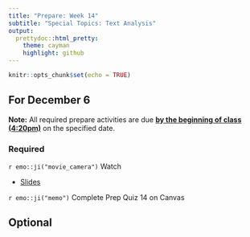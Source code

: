 ```yaml
---
title: "Prepare: Week 14"
subtitle: "Special Topics: Text Analysis"
output: 
  prettydoc::html_pretty:
    theme: cayman
    highlight: github
---
```


```r
knitr::opts_chunk$set(echo = TRUE)
```


## For December 6

**Note:** All required prepare activities are due **<u>by the beginning of class (4:20pm)</u>** on the specified date.

### Required

`r emo::ji("movie_camera")` Watch 
  
- [Slides]()

`r emo::ji("memo")` Complete Prep Quiz 14 on Canvas

## Optional 





